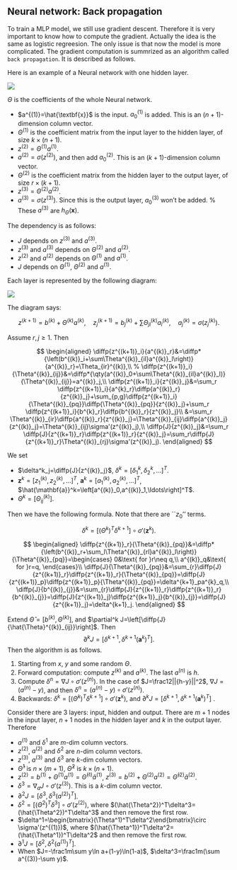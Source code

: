 ## Neural network: Back propagation




::: {.hidden}
$$
\newcommand\diffp[2]{\dfrac{\partial #1}{\partial #2}}
$$
:::

To train a MLP model, we still use gradient descent. Therefore it is very important to know how to compute the gradient. Actually the idea is the same as logistic regreesion. The only issue is that now the model is more complicated. The gradient computation is summrized as an algorithm called `back propagation`. It is described as follows.

Here is an example of a Neural network with one hidden layer.

![](assests/img/20221114232327.png)  

    
$\Theta$ is the coefficients of the whole Neural network. 
 


- $a^{(1)}=\hat{\textbf{x}}$ is the input. $a_0^{(1)}$ is added. This is an $(n+1)$-dimension column vector.
- $\Theta^{(1)}$ is the coefficient matrix from the input layer to the hidden layer, of size $k\times(n+1)$.
- $z^{(2)}=\Theta^{(1)}a^{(1)}$.
- $a^{(2)}=\sigma(z^{(2)})$, and then add $a^{(2)}_0$. This is an $(k+1)$-dimension column vector.
- $\Theta^{(2)}$ is the coefficient matrix from the hidden layer to the output layer, of size $r\times(k+1)$.
- $z^{(3)}=\Theta^{(2)}a^{(2)}$.
- $a^{(3)}=\sigma(z^{(3)})$. Since this is the output layer, $a^{(3)}_0$ won't be added.
    % \item These $a^{(3)}$ are $h_{\Theta}(\textbf{x})$.


The dependency is as follows:

- $J$ depends on $z^{(3)}$ and $a^{(3)}$.
- $z^{(3)}$ and $a^{(3)}$ depends on $\Theta^{(2)}$ and $a^{(2)}$.
- $z^{(2)}$ and $a^{(2)}$ depends on $\Theta^{(1)}$ and $a^{(1)}$.
- $J$ depends on $\Theta^{(1)}$, $\Theta^{(2)}$ and $a^{(1)}$.


Each layer is represented by the following diagram:

![](assests/img/20221114232354.png)  



The diagram says:

$$
z^{(k+1)}=b^{(k)}+\Theta^{(k)}a^{(k)},\quad z^{(k+1)}_j=b^{(k)}_j+\sum \Theta^{(k)}_{jl}a^{(k)}_l,\quad a^{(k)}_j=\sigma(z^{(k)}_j).
$$

Assume $r,j\geq1$. Then

$$
\begin{aligned}
\diffp{z^{(k+1)}_i}{a^{(k)}_r}&=\diffp*{\left(b^{(k)}_i+\sum\Theta^{(k)}_{il}a^{(k)}_l\right)}{a^{(k)}_r}=\Theta_{ir}^{(k)},\\
% \diffp{z^{(k+1)}_i}{\Theta^{(k)}_{ij}}&=\diffp*{\qty(a^{(k)}_0+\sum\Theta^{(k)}_{il}a^{(k)}_l)}{\Theta^{(k)}_{ij}}=a^{(k)}_j,\\
\diffp{z^{(k+1)}_i}{z^{(k)}_j}&=\sum_r \diffp{z^{(k+1)}_i}{a^{k}_r}\diffp{a^{(k)}_r}{z^{(k)}_j}+\sum_{p,g}\diffp{z^{(k+1)}_i}{\Theta^{(k)}_{pq}}\diffp{\Theta^{(k)}_{pq}}{z^{(k)}_j}+\sum_r \diffp{z^{(k+1)}_i}{b^{k}_r}\diffp{b^{(k)}_r}{z^{(k)}_j}\\
&=\sum_r \Theta^{(k)}_{ir}\diffp{a^{(k)}_r}{z^{(k)}_j}=\Theta^{(k)}_{ij}\diffp{a^{(k)}_j}{z^{(k)}_j}=\Theta^{(k)}_{ij}\sigma'(z^{(k)}_j),\\
\diffp{J}{z^{(k)}_j}&=\sum_r \diffp{J}{z^{(k+1)}_r}\diffp{z^{(k+1)}_r}{z^{(k)}_j}=\sum_r\diffp{J}{z^{(k+1)}_r}\Theta^{(k)}_{rj}\sigma'(z^{(k)}_j).
\end{aligned}
$$

We set 

- $\delta^k_j=\diffp{J}{z^{(k)}_j}$, $\delta^k=\left[\delta^k_1,\delta_2^k,\ldots\right]^T$.
- $\mathbf{z}^k=\left[z^{(k)}_1,z^{(k)}_2,\ldots\right]^T$, $\mathbf{a}^k=\left[a^{(k)}_1,a^{(k)}_2,\ldots\right]^T$,
    $\hat{\mathbf{a}}^k=\left[a^{(k)}_0,a^{(k)}_1,\ldots\right]^T$.
- $\Theta^{k}=\left[\Theta^{(k)}_{ij}\right]$.

Then we have the following formula. Note that there are ``$z_0$'' terms.

$$
    \delta^k=\left[(\Theta^k)^T\delta^{k+1}\right]\circ \sigma'(\mathbf{z}^k).
$$



$$
\begin{aligned}
\diffp{z^{(k+1)}_r}{\Theta^{(k)}_{pq}}&=\diffp*{\left(b^{(k)}_r+\sum_l\Theta^{(k)}_{rl}a^{(k)}_l\right)}{\Theta^{(k)}_{pq}}=\begin{cases}
0&\text{ for }r\neq q,\\
a^{(k)}_q&\text{ for }r=q,
\end{cases}\\
\diffp{J}{\Theta^{(k)}_{pq}}&=\sum_{r}\diffp{J}{z^{(k+1)}_r}\diffp{z^{(k+1)}_r}{\Theta^{(k)}_{pq}}=\diffp{J}{z^{(k+1)}_p}\diffp{z^{(k+1)}_p}{\Theta^{(k)}_{pq}}=\delta^{k+1}_pa^{k}_q,\\
\diffp{J}{b^{(k)}_{j}}&=\sum_{r}\diffp{J}{z^{(k+1)}_r}\diffp{z^{(k+1)}_r}{b^{(k)}_{j}}=\diffp{J}{z^{(k+1)}_j}\diffp{z^{(k+1)}_j}{b^{(k)}_{j}}=\diffp{J}{z^{(k+1)}_j}=\delta^{k+1}_j.
\end{aligned}
$$

Extend $\hat{\Theta}=\left[b^{(k)},\Theta^{(k)}\right]$, and $\partial^k J=\left[\diffp{J}{\hat{\Theta}^{(k)}_{ij}}\right]$. Then
$$
    \partial^k J=\left[\delta^{k+1}, \delta^{k+1}(\mathbf{a}^k)^T\right].
$$
Then the algorithm is as follows.

1. Starting from $x$, $y$ and some random $\Theta$.
1. Forward computation: compute $z^{(k)}$ and $a^{(k)}$. The last $a^{(n)}$ is $h$.
1. Compute $\delta^n=\nabla J\circ\sigma'(z^{(n)})$. In the case of $J=\frac12||{h-y}||^2$, $\nabla J=(a^{(n)}-y)$, and then $\delta^n=(a^{(n)}-y)\circ\sigma'(z^{(n)})$.
1. Backwards: $\delta^k=\left[(\Theta^k)^T\delta^{k+1}\right]\circ \sigma'(\mathbf{z}^k)$, and $\partial^k J=\left[\delta^{k+1}, \delta^{k+1}(\mathbf{a}^k)^T\right]$ .




::: {#exm-}


Consider there are 3 layers: input, hidden and output. There are $m+1$ nodes in the input layer, $n+1$ nodes in the hidden layer and $k$ in the output layer. Therefore

- $a^{(1)}$ and $\delta^1$ are $m$-dim column vectors.
- $z^{(2)}$, $a^{(2)}$ and $\delta^2$ are $n$-dim column vectors.
- $z^{(3)}$, $a^{(3)}$ and $\delta^3$ are $k$-dim column vectors.
- $\hat{\Theta}^1$ is $n\times(m+1)$, $\hat{\Theta}^2$ is $k\times(n+1)$.
- $z^{(2)}=b^{(1)}+\Theta^{(1)}a^{(1)}=\hat{\Theta}^{(1)}\hat{a}^{(1)}$, $z^{(3)}=b^{(2)}+\Theta^{(2)}a^{(2)}=\hat{\Theta}^{(2)}\hat{a}^{(2)}$.
- $\delta^3=\nabla_aJ\circ\sigma'(z^{(3)})$. This is a $k$-dim column vector.
- $\partial^2 J=\left[\delta^3,\delta^3(a^{(2)})^T\right]$.
- $\delta^2=\left[(\Theta^2)^T\delta^3\right]\circ \sigma'(z^{(2)})$, where $(\hat{\Theta^2})^T\delta^3=(\hat{\Theta^2})^T\delta^3$ and then remove the first row.
- $\delta^1=\begin{bmatrix}(\Theta^1)^T\delta^2\end{bmatrix}\circ \sigma'(z^{(1)})$, where $(\hat{\Theta^1})^T\delta^2=(\hat{\Theta^1})^T\delta^2$ and then remove the first row.
- $\partial^1 J=\left[\delta^2,\delta^2(a^{(1)})^T\right]$.
- When $J=-\frac1m\sum y\ln a+(1-y)\ln(1-a)$, $\delta^3=\frac1m(\sum a^{(3)}-\sum y)$.



:::



